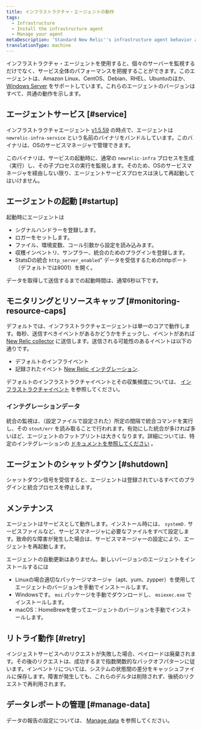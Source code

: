 ```yaml
---
title: インフラストラクチャ・エージェントの動作
tags:
  - Infrastructure
  - Install the infrastructure agent
  - Manage your agent
metaDescription: 'Standard New Relic''s infrastructure agent behavior at startup, retry, maintenance, shutdown, etc.'
translationType: machine
---
```


インフラストラクチャ・エージェントを使用すると、個々のサーバーを監視するだけでなく、サービス全体のパフォーマンスを把握することができます。このエージェントは、Amazon Linux、CentOS、Debian、RHEL、Ubuntuのほか、 [Windows Server](/docs/infrastructure-install-windows-server) をサポートしています。これらのエージェントのバージョンはすべて、共通の動作を示します。

## エージェントサービス [#service]

インフラストラクチャエージェント [v1.5.59](/docs/release-notes/infrastructure-release-notes/infrastructure-agent-release-notes/new-relic-infrastructure-agent-1559) の時点で、エージェントは `newrelic-infra-service` という名前のバイナリをバンドルしています。このバイナリは、OSのサービスマネージャで管理できます。

このバイナリは、サービスの起動時に、通常の `newrelic-infra` プロセスを生成（実行）し、その子プロセスの実行を監視します。そのため、OSのサービスマネージャを経由しない限り、エージェントサービスプロセスは決して再起動してはいけません。

## エージェントの起動 [#startup]

起動時にエージェントは

* シグナルハンドラーを登録します。
* ロガーをセットします。
* ファイル、環境変数、コール引数から設定を読み込みます。
* 収穫インベントリ、サンプラー、統合のためのプラグインを登録します。
* StatsDの統合 `http_server_enabled`" データを受信するためのhttpポート（デフォルトでは8001）を開く。

データを取得して送信するまでの起動時間は、通常6秒以下です。

## モニタリングとリソースキャップ [#monitoring-resource-caps]

デフォルトでは、インフラストラクチャエージェントは単一のコアで動作します。毎秒、送信すべきイベントがあるかどうかをチェックし、イベントがあれば [New Relic collector](/docs/using-new-relic/welcome-new-relic/getting-started/glossary#collector) に送信します。送信される可能性のあるイベントは以下の通りです。

* デフォルトのインフライベント
* 記録されたイベント [New Relic インテグレーション](/docs/infrastructure/infrastructure-integrations/get-started/introduction-infrastructure-integrations).

デフォルトのインフラストラクチャイベントとその収集頻度については、 [インフラストラクチャイベント](/docs/infrastructure/new-relic-infrastructure/data-instrumentation/default-infrastructure-attributes-events#h2-Infrastructure-events) を参照してください。

### インテグレーションデータ

統合の監視は、（設定ファイルで設定された）所定の間隔で統合コマンドを実行し、その `stout/err` を読み取ることで行われます。有効にした統合が多ければ多いほど、エージェントのフットプリントは大きくなります。詳細については、特定のインテグレーションの [ドキュメントを参照してください](/docs/infrastructure/infrastructure-integrations/get-started/introduction-infrastructure-integrations) 。

## エージェントのシャットダウン [#shutdown]

シャットダウン信号を受信すると、エージェントは登録されているすべてのプラグインと統合プロセスを停止します。

## メンテナンス

エージェントはサービスとして動作します。インストール時には、 `systemD.` サービスファイルなど、サービスマネージャに必要なファイルをすべて設定します。致命的な障害が発生した場合は、サービスマネージャーの設定により、エージェントを再起動します。

エージェントの自動更新はありません。新しいバージョンのエージェントをインストールするには

* Linuxの場合適切なパッケージマネージャ（apt、yum、zypper）を使用してエージェントのバージョンを手動でインストールします。
* Windowsです。 `msi` パッケージを手動でダウンロードし、 `msiexec.exe` でインストールします。
* macOS：HomeBrewを使ってエージェントのバージョンを手動でインストールします。

## リトライ動作 [#retry]

インジェストサービスへのリクエストが失敗した場合、ペイロードは廃棄されます。その後のリクエストは、成功するまで指数関数的なバックオフパターンに従います。インベントリについては、システムの状態間の差分をキャッシュファイルに保存します。障害が発生しても、これらのデルタは削除されず、後続のリクエストで再利用されます。

## データレポートの管理 [#manage-data]

データの報告の設定については、 [Manage data](/docs/infrastructure/manage-your-data/data-instrumentation/manage-infrastructure-data-reporting) を参照してください。
